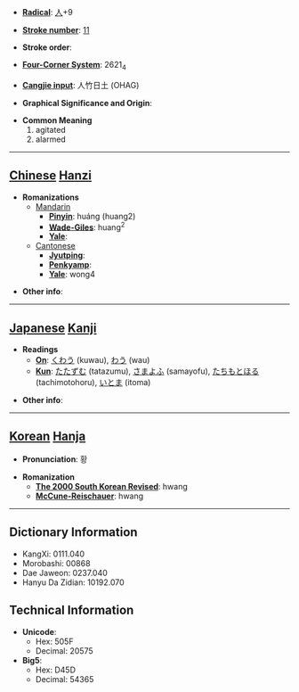* '''[[Wiktionary:Chinese radical index| Radical]]''': [[Wiktionary:Chinese radical index 人|人]]+9

* '''[[Wiktionary:Chinese total strokes index|Stroke number]]''': [[Wiktionary:Chinese total strokes index 11|11]]

* '''Stroke order''': 

* '''[[Wiktionary:Chinese four corner index|Four-Corner System]]''': 2621<sub>4</sub>

* '''[[Wiktionary:Chinese Cangjie index|Cangjie input]]''': 人竹日土 (OHAG)

* '''Graphical Significance and Origin''': 

* '''Common Meaning'''
*#agitated
*# alarmed


----

== [[Chinese]] [[Hanzi]] ==

* '''Romanizations'''
** [[Mandarin]]
*** '''[[Pinyin]]''': huáng (huang2)
*** '''[[Wade-Giles]]''': huang<sup>2</sup>
*** '''[[Yale]]''': 
**[[Cantonese]]
***'''[[Jyutping]]''':
***'''[[Penkyamp]]''': 
***'''[[Yale]]''': wong4

* '''Other info''': 

----

== [[Japanese]] [[Kanji]] ==

* '''Readings'''
** '''[[On]]''': [[くわう]] (kuwau), [[わう]] (wau)
** '''[[Kun]]''': [[たたずむ]] (tatazumu), [[さまよふ]] (samayofu), [[たちもとほる]] (tachimotohoru), [[いとま]] (itoma)

* '''Other info''':  

----

== [[Korean]] [[Hanja]] ==

* '''Pronunciation''': 황

* '''Romanization'''
** '''[[The 2000 South Korean Revised Romanization|The 2000 South Korean Revised]]''': hwang
** '''[[McCune-Reischauer]]''': hwang

----

== Dictionary Information ==

* KangXi: 0111.040
* Morobashi: 00868
* Dae Jaweon: 0237.040
* Hanyu Da Zidian: 10192.070

== Technical Information ==

* '''Unicode''':
** Hex: 505F
** Decimal: 20575
* '''Big5''':
** Hex: D45D
** Decimal: 54365